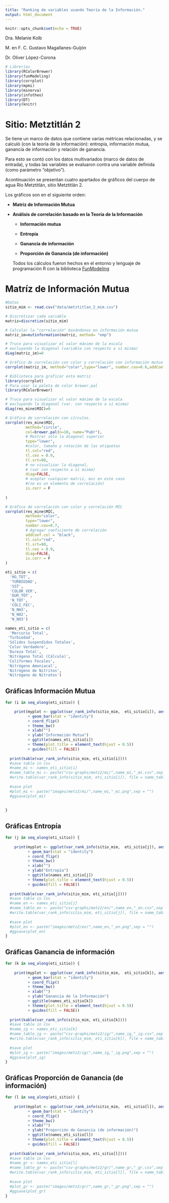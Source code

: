 ```yaml
---
title: "Ranking de variables usando Teoría de la Información."
output: html_document
---
```


```r
knitr::opts_chunk$set(echo = TRUE)
```

Dra. Melanie Kolb

M. en F. C. Gustavo Magallanes-Guijón

Dr. Oliver López-Corona

```r
# Librerías
library(RColorBrewer) 
library(funModeling)
library(corrplot)
library(mpmi)
library(minerva)
library(infotheo)
library(DT)
library(knitr)
```


# Sitio: Metztitlán 2

Se tiene un marco de datos que contiene varias métricas relacionadas, y se calculó (con la teoría de la información): entropía, información mutua, ganancia de información y relación de ganancia.

Para esto se contó con los datos multivariados (marco de datos de entrada), y todas las variables se evaluaron contra una variable definida (como parámetro "objetivo").

Acontinuación se presentan cuatro apartados de gráficos del cuerpo de agua Río Metztitlán, sitio Metztitlán 2.

Los gráficos son en el siguiente orden:

* **Matriz de Información Mutua**
* **Análisis de correlación basado en la Teoría de la Información**

  + **Información mutua**

  + **Entropía**

  + **Ganancia de información**

  + **Proporción de Ganancia (de información)**
  
  Todos los cálculos fueron hechos en el entorno y lenguaje de programación R con la biblioteca [FunModeling](https://cran.r-project.org/web/packages/funModeling/funModeling.pdf)

# Matríz de Información Mutua

```r
#Datos
sitio_mim <- read.csv("data/metztitlan_2_mim.csv")
```

```r
# Discretizar cada variable
matriz=discretize(sitio_mim) 

# Calcular la "correlación" basándonos en información mutua
matriz_im=mutinformation(matriz, method= "emp")

# Truco para visualizar el valor máximo de la escala
# excluyendo la diagonal (variable con respecto a sí misma)
diag(matriz_im)=0

# Gráfico de correlación con color y correlación con información mutua del paquete Infotheo. 
corrplot(matriz_im, method="color",type="lower", number.cex=0.6,addCoef.col = "black", tl.col="red", tl.srt=90, tl.cex = 0.9, diag=FALSE, is.corr = F)


```



```r
# Biblioteca para graficar esta matriz
library(corrplot) 
# Para usar la paleta de color brewer.pal
library(RColorBrewer) 

# Truco para visualizar el valor máximo de la escala
# excluyendo la diagonal (var. con respecto a sí misma)
diag(res_mine$MIC)=0

# Gráfico de correlación con círculos. 
corrplot(res_mine$MIC, 
         method="circle",
         col=brewer.pal(n=10, name="PuOr"),
         # Mostrar sólo la diagonal superior
         type="lower", 
         #color, tamaño y rotación de las etiquetas
         tl.col="red",
         tl.cex = 0.9, 
         tl.srt=90, 
         # no visualizar la diagonal,
         # (var con respecto a sí misma)
         diag=FALSE, 
         # aceptar cualquier matriz, mic en este caso
         #(no es un elemento de correlación)
         is.corr = F 
        
)

```
```r
# Gráfico de correlación con color y correlación MIC
corrplot(res_mine$MIC, 
         method="color",
         type="lower", 
         number.cex=0.7,
         # Agregar coeficiente de correlación
         addCoef.col = "black", 
         tl.col="red", 
         tl.srt=90, 
         tl.cex = 0.9,
         diag=FALSE, 
         is.corr = F 
)
```
```r
eti_sitio = c(
  'HG_TOT', 
  'TURBIEDAD', 
  'SST', 
  'COLOR_VER', 
  'DUR_TOT', 
  'N_TOT',
  'COLI_FEC', 
  'N_NH3', 
  'N_NO2', 
  'N_NO3')

names_eti_sitio = c(
  'Mercurio Total',
 'Turbiedad',
 'Sólidos Suspendidos Totales',
 'Color Verdadero',
 'Dureza Total',
 'Nitrógeno Total (Cálculo)',
 'Coliformes Fecales',
 'Nitrógeno Amoniacal',
 'Nitrógeno de Nitritos',
 'Nitrógeno de Nitratos')
```
## Gráficas Información Mutua
```r
for (i in seq_along(eti_sitio)) {

    print(myplot <- ggplot(var_rank_info(sitio_mim,  eti_sitio[i]), aes(x = reorder(var, mi),y = mi, fill = var))
          + geom_bar(stat = "identity") 
          + coord_flip() 
          + theme_bw() 
          + xlab("")
          + ylab("Información Mutua")
          + ggtitle(names_eti_sitio[i])
          + theme(plot.title = element_text(hjust = 0.5))
          + guides(fill = FALSE))
  
  print(kable(var_rank_info(sitio_mim, eti_sitio[i])))
  #save table in csv
  #name_mi <- names_eti_sitio[i]
  #name_table_mi <- paste("csv-graphs/metz2/mi/",name_mi,"_mi.csv",sep = "")
  #write.table(var_rank_info(sitio_mim, eti_sitio[i]), file = name_table_mi, sep = ",", col.names = NA)
  
  #save plot
  #plot_mi <- paste("images/metz2/mi/",name_mi,"_mi.png",sep = "")
  #ggsave(plot_mi)
  
  
}

```

## Gráficas Entropía

```r
for (j in seq_along(eti_sitio)) {
  
    print(myplot <- ggplot(var_rank_info(sitio_mim,  eti_sitio[j]), aes(x = reorder(var, en),y = en, fill = var))
          + geom_bar(stat = "identity") 
          + coord_flip() 
          + theme_bw() 
          + xlab("") 
          + ylab("Entropía")
          + ggtitle(names_eti_sitio[j])
          + theme(plot.title = element_text(hjust = 0.5))
          + guides(fill = FALSE))
  
  print(kable(var_rank_info(sitio_mim, eti_sitio[j])))
  #save table in csv
  #name_en <- names_eti_sitio[j]
  #name_table_en <- paste("csv-graphs/metz2/en/",name_en,"_en.csv",sep = "")
  #write.table(var_rank_info(sitio_mim, eti_sitio[j]), file = name_table_en, sep = ",", col.names = NA)
  
  #save plot
  #plot_en <- paste("images/metz2/en/",name_en,"_en.png",sep = "")
  #ggsave(plot_en)
}

```

## Gráficas Ganancia de información
```r
for (k in seq_along(eti_sitio)) {
  
    print(myplot <- ggplot(var_rank_info(sitio_mim,  eti_sitio[k]), aes(x = reorder(var, ig),y = ig, fill = var))
          + geom_bar(stat = "identity") 
          + coord_flip() 
          + theme_bw() 
          + xlab("") 
          + ylab("Ganancia de la Información")
          + ggtitle(names_eti_sitio[k])
          + theme(plot.title = element_text(hjust = 0.5))
          + guides(fill = FALSE))
  
  print(kable(var_rank_info(sitio_mim, eti_sitio[k])))
  #save table in csv
  #name_ig <- names_eti_sitio[k]
  #name_table_ig <- paste("csv-graphs/metz2/ig/",name_ig,"_ig.csv",sep = "")
  #write.table(var_rank_info(sitio_mim, eti_sitio[k]), file = name_table_ig, sep = ",", col.names = NA)
  
  #save plot
  #plot_ig <- paste("images/metz2/ig/",name_ig,"_ig.png",sep = "")
  #ggsave(plot_ig)
}

```

## Gráficas Proporción de Ganancia (de información)
```r
for (l in seq_along(eti_sitio)) {
  
    print(myplot <- ggplot(var_rank_info(sitio_mim,  eti_sitio[l]), aes(x = reorder(var, gr),y = gr, fill = var))
          + geom_bar(stat = "identity") 
          + coord_flip() 
          + theme_bw() 
          + xlab("") 
          + ylab("Proporción de Ganancia (de información)")
          + ggtitle(names_eti_sitio[l])
          + theme(plot.title = element_text(hjust = 0.5))
          + guides(fill = FALSE))
  
  print(kable(var_rank_info(sitio_mim, eti_sitio[l])))
  #save table in csv
  #name_gr <- names_eti_sitio[l]
  #name_table_gr <- paste("csv-graphs/metz2/gr/",name_gr,"_gr.csv",sep = "")
  #write.table(var_rank_info(sitio_mim, eti_sitio[l]), file = name_table_gr, sep = ",", col.names = NA)
  
  #save plot
  #plot_gr <- paste("images/metz2/gr/",name_gr,"_gr.png",sep = "")
  #ggsave(plot_gr)
}

```